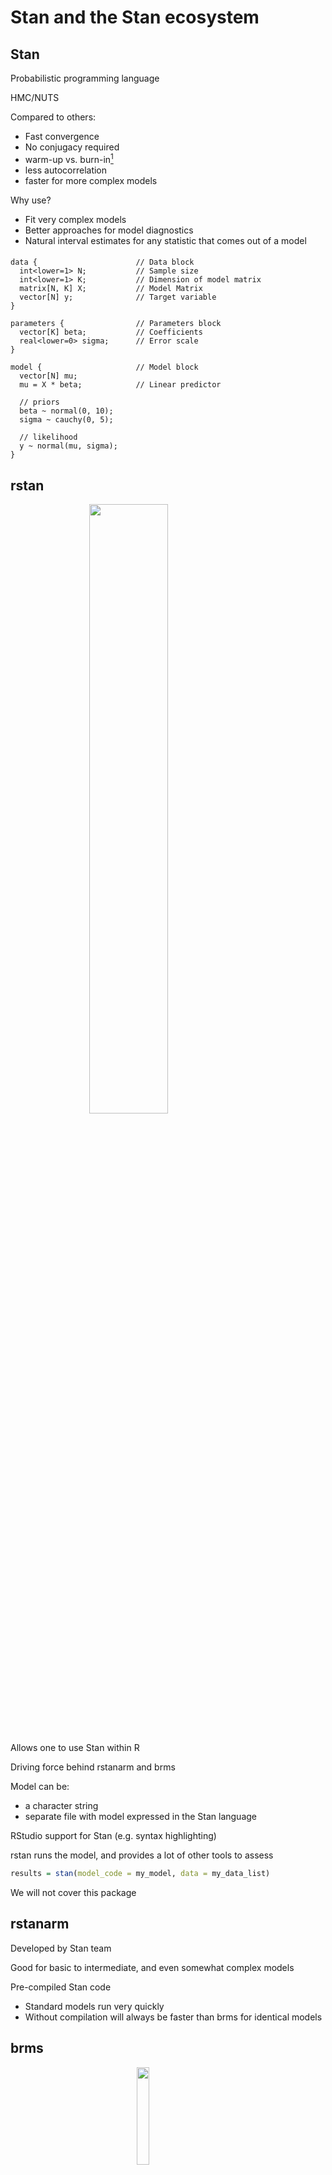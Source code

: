 # Stan and the Stan ecosystem 

<!-- <img src="img/bayes_doc/stan_logo.png" style="vertical-align:middle; display:inline;" width=5%> -->



## Stan 

Probabilistic programming language

HMC/NUTS

Compared to others: 

- Fast convergence
- No conjugacy required
- warm-up vs. burn-in[^warmup]
- less autocorrelation
- faster for more complex models

Why use?

- Fit very complex models
- Better approaches for model diagnostics
- Natural interval estimates for any statistic that comes out of a model

####

<!-- no highlighting in doc, plus other issues -> just do as text -->
```
data {                      // Data block
  int<lower=1> N;           // Sample size
  int<lower=1> K;           // Dimension of model matrix
  matrix[N, K] X;           // Model Matrix
  vector[N] y;              // Target variable
}

parameters {                // Parameters block
  vector[K] beta;           // Coefficients
  real<lower=0> sigma;      // Error scale
}

model {                     // Model block
  vector[N] mu;
  mu = X * beta;            // Linear predictor
  
  // priors
  beta ~ normal(0, 10);
  sigma ~ cauchy(0, 5);     
  
  // likelihood
  y ~ normal(mu, sigma);
}
```


## rstan

<img src="img/bayes_doc/r_stan.png" style="display:block; margin: 0 auto;" width=50%>
<br>

Allows one to use Stan within R

Driving force behind <span class="pack">rstanarm</span> and <span class="pack">brms</span>

Model can be: 

- a character string
- separate file with model expressed in the Stan language 

RStudio support for Stan (e.g. syntax highlighting)

<span class="pack">rstan</span> runs the model, and provides a lot of other tools to assess

```r
results = stan(model_code = my_model, data = my_data_list)
```


We will not cover this package


## rstanarm

Developed by Stan team

Good for basic to intermediate, and even somewhat complex models

Pre-compiled Stan code

- Standard models run very quickly
- Without compilation will always be faster than <span class="pack">brms</span> for identical models


## brms

<img src="img/brms.png" style="display:block; margin: 0 auto;" width=20%>

A framework for Bayesian regression models

Developed in collaboration with Stan team

- Almost exclusively by Paul-Christian Bürkner

Good for basic to complex models

Not pre-compiled

- Some simpler models with not much data would take longer for compilation than to actually run

Extremely rapid feature integration


##  More Stan

Many packages to explore the results of a Stan model 

- shinystan
- tidybayes 
- various model-specific packages etc.


```r
# rdocumentation appears to be nearly abandoned at this point 2018-10-28.
# Months long bugs of not displaying basic info on landing page, reverse
# dependencies have disappeared, and other fundamental problems not being fixed.
get_depgraph = function(pack) {
  require(httr)
  url = paste0('http://rdocumentation.org/api/packages/', pack, '/reversedependencies')
  out = GET(url) %>% 
    content()
  node_df = data.table::rbindlist(out$nodes, fill = T)
  edge_df = data.table::rbindlist(out$links, fill = T)
  list(node_df=node_df, edge_df=edge_df)
}
stan_depgraph = get_depgraph('rstan')
```

```r
library(visNetwork)
nodes = stan_depgraph$node_df %>% 
  rename(label=name) %>% 
  rownames_to_column(var='id') %>% 
  mutate(id=as.integer(id)-1)
edges = stan_depgraph$edge_df %>% 
  rename(from=source,
         to=target)

listed_packs = c('brms', 'bayesplot', 'rstanarm', 'shinystan', 'loo', 'tidybayes', 'rethinking')
edges_trim = edges %>% 
  filter(to == 0) %>% 
  mutate(value = if_else(from %in% nodes$id[nodes$label %in% listed_packs], 30L, value),
         length = if_else(from %in% nodes$id[nodes$label %in% listed_packs], 0, 250))

nodes_trim = nodes %>% 
  filter(id %in% c(0, edges_trim$from)) %>% 
  mutate(value=c(100, rep(0, nrow(.)-1)),
         value = if_else(label %in% listed_packs, 30, value))
  
visNetwork(nodes = nodes_trim, 
             edges=edges_trim) %>% 
  visEdges(color=list(opacity=.10),
           # length = c(200,10),
           physics = T)
```


[^warmup]: @gelman_bayesian_2013 : In the simulation literature (including earlier editions of this book), the warm-up period is called burn-in, a term we now avoid because we feel it draws a misleading analogy to industrial processes in which products are stressed in order to reveal defects. We prefer the term ‘warm-up’ to describe the early phase of the simulations in which the sequences get closer to the mass of the distribution.  (see also, this discussion at [Gelman's blog](https://andrewgelman.com/2017/12/15/burn-vs-warm-iterative-simulation-algorithms/))
